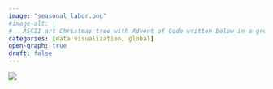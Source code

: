 ```yaml
---
image: "seasonal_labor.png"
#image-alt: |
#	ASCII art Christmas tree with Advent of Code written below in a green monospace font.
categories: [data visualization, global]
open-graph: true
draft: false
---
```


![](seasonal_labor.png){fig-alt="A map of Kansas counties showing the number of seasonal farm workers by county, with many in south central Kansas."}

